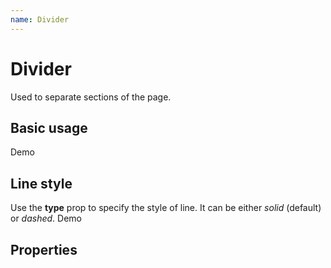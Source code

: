 ```yaml
---
name: Divider
---
```



# Divider

Used to separate sections of the page.

## Basic usage
<Playground>
    <Divider>
        Demo
    </Divider>
</Playground>

## Line style
Use the **type** prop to specify the style of line. It can be either _solid_ (default) or _dashed_.
<Playground>
    <Divider type="dashed">
        Demo
    </Divider>
</Playground>

## Properties
<PropsTable of={Divider} />